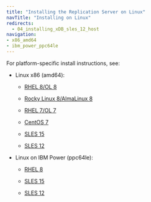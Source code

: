 ```yaml
---
title: "Installing the Replication Server on Linux"
navTitle: "Installing on Linux"
redirects:
  - 04_installing_xDB_sles_12_host
navigation:
- x86_amd64
- ibm_power_ppc64le
---
```


<div id="installing_rpm_package" class="registered_link"></div>

For platform-specific install instructions, see:

- Linux x86 (amd64):

  - [RHEL 8/OL 8](x86_amd64/01_eprs_rhel8_x86)

  - [Rocky Linux 8/AlmaLinux 8](x86_amd64/02_eprs_other_linux8_x86)
  - [RHEL 7/OL 7](x86_amd64/03_eprs_rhel7_x86)
  - [CentOS 7](x86_amd64/04_eprs_centos7_x86)
  - [SLES 15](x86_amd64/05_eprs_sles15_x86)
  - [SLES 12](x86_amd64/06_eprs_sles12_x86)

- Linux on IBM Power (ppc64le):

  - [RHEL 8](ibm_power_ppc64le/09_eprs_rhel8_ppcle)
  
  - [SLES 15](ibm_power_ppc64le/11_eprs_sles15_ppcle)
  - [SLES 12](ibm_power_ppc64le/12_eprs_sles12_ppcle)

